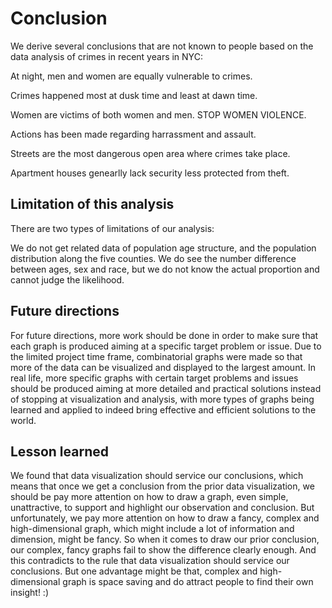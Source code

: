# Conclusion

We derive several conclusions that are not known to people based on the data analysis of crimes in recent years in NYC:

At night, men and women are equally vulnerable to crimes.

Crimes happened most at dusk time and least at dawn time.

Women are victims of both women and men. STOP WOMEN VIOLENCE.

Actions has been made regarding harrassment and assault.

Streets are the most dangerous open area where crimes take place.

Apartment houses genearlly lack security less protected from theft.

## Limitation of this analysis
There are two types of limitations of our analysis:

We do not get related data of population age structure, and the population distribution along the five counties. We do see the number difference between ages, sex and race, but we do not know the actual proportion and cannot judge the likelihood.


## Future directions
For future directions, more work should be done in order to make sure that each graph is produced aiming at a specific target problem or issue. Due to the limited project time frame, combinatorial graphs were made so that more of the data can be visualized and displayed to the largest amount. In real life, more specific graphs with certain target problems and issues should be produced aiming at more detailed and practical solutions instead of stopping at visualization and analysis, with more types of graphs being learned and applied to indeed bring effective and efficient solutions to the world.

## Lesson learned

We found that data visualization should service our conclusions, which means that once we get a conclusion from the prior data visualization, we should be pay more attention on how to draw a graph, even simple, unattractive, to support and highlight our observation and conclusion. But unfortunately, we pay more attention on how to draw a fancy, complex and high-dimensional graph, which might include a lot of information and dimension, might be fancy. So when it comes to draw our prior conclusion, our complex, fancy graphs fail to show the difference clearly enough. And this contradicts to the rule that data visualization should service our conclusions. But one advantage might be that, complex and high-dimensional graph is space saving and do attract people to find their own insight! :)